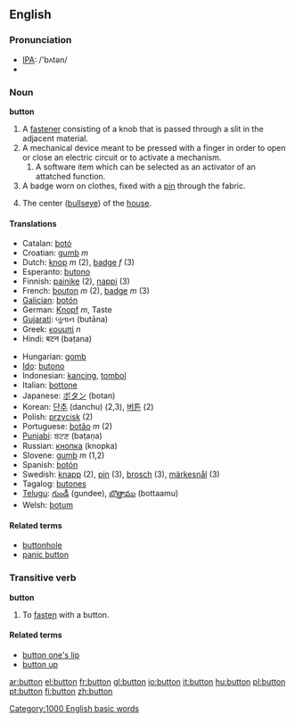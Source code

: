 ==English==
===Pronunciation===
*[[IPA]]: /'bʌtən/
*{{audio|en-us-button.ogg|Audio (US)}}

===Noun===
'''button'''

# A [[fastener]] consisting of a knob that is passed through a slit in the adjacent material.
# A mechanical device meant to be pressed with a finger in order to open or close an electric circuit or to activate a mechanism.
## A software item which can be selected as an activator of an attatched function.
# A badge worn on clothes, fixed with a [[pin]] through the fabric.
# {{curling}} The center ([[bullseye]]) of the [[house]]. 
====Translations====
{{top}}
*Catalan: [[botó]]
*Croatian: [[gumb]] ''m''
*Dutch: [[knop]] ''m'' (2), [[badge]] ''f'' (3)
*Esperanto: [[butono]]
*Finnish: [[painike]] (2), [[nappi]] (3)
*French: [[bouton]] ''m'' (2), [[badge]] ''m'' (3)
*[[Galician]]: [[botón]]
*German: [[Knopf]] ''m'', Taste
*[[Gujarati]]: બુતાન (butāna)
*Greek: [[κουμπί]] ''n''
*Hindi: बटन (baṭana)
{{mid}}
*Hungarian: [[gomb]]
*[[Ido]]: [[butono]]
*Indonesian: [[kancing]], [[tombol]]
*Italian: [[bottone]]
*Japanese: [[ボタン]] (botan)
*Korean: [[단추]] (danchu) (2,3), [[버튼]] (2)
*Polish: [[przycisk]] {{m}} (2)
*Portuguese: [[botão]] ''m'' (2)
*[[Punjabi]]: ਬਟਣ (baṭaṇa)
*Russian: [[кнопка]] (knopka)
*Slovene: [[gumb]] ''m'' (1,2)
*Spanish: [[botón]]
*Swedish: [[knapp]] (2), [[pin]] (3), [[brosch]] (3), [[märkesnål]] (3)
*Tagalog: [[butones]]
*[[Telugu]]: [[గుండీ]] (gundee), [[బొత్తాము]] (bottaamu)
*Welsh: [[botum]]
{{bottom}}

====Related terms====
* [[buttonhole]]
* [[panic button]]

===Transitive verb===
'''button'''

# To [[fasten]] with a button.

====Related terms====
*[[button one's lip]]
*[[button up]]

[[Category:1000 English basic words]]

[[ar:button]]
[[el:button]]
[[fr:button]]
[[gl:button]]
[[io:button]]
[[it:button]]
[[hu:button]]
[[pl:button]]
[[pt:button]]
[[fi:button]]
[[zh:button]]